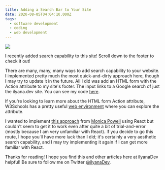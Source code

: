 ```yaml
---
title: Adding a Search Bar to Your Site
date: 2020-08-05T04:04:10.000Z
tags:
  - software development
  - coding
  - web development
---
```


![](search-bar.png)

I recently added search capability to this site! Scroll down to the footer to check it out!

There are many, many, many ways to add search capability to your website. I implemented pretty much the most quick-and-dirty approach here, though I may try to update it in the future. All I did was add an HTML form with the Action attribute to my site's footer. The input links to a Google search of just the ilyana.dev site. You can see my code [here](https://github.com/ilyanaDev/ilyanaDevBlog/commit/d9fdee3ead95fbcc3f774715d14bd81aa4d7109b).

If you're looking to learn more about the HTML form Action attribute, W3Schools has a pretty useful [web environment](https://www.w3schools.com/tags/tryit.asp?filename=tryhtml_form_action) where you can explore the attribute.

I wanted to implement [this approach](https://www.aboutmonica.com/blog/create-gatsby-blog-search-tutorial#getting-started) from [Monica Powell](https://www.aboutmonica.com/) using React but couldn't seem to get it to work even after quite a bit of trial-and-error (mostly because I am very unfamiliar with React). If you decide to go this route, I hope you'll have more luck than I did; it's certainly a very aesthetic search capability, and I may try implementing it again if I can get more familiar with React.

Thanks for reading! I hope you find this and other articles here at ilyanaDev helpful! Be sure to follow me on Twitter [@ilyanaDev](https://twitter.com/ilyanaDev).
